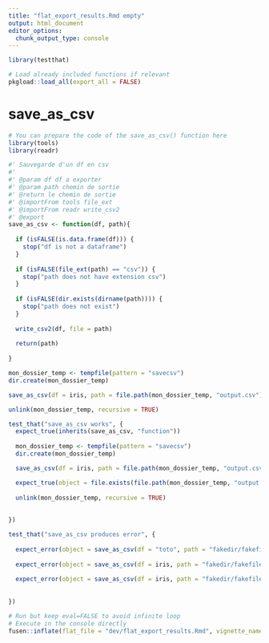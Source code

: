 ```yaml
---
title: "flat_export_results.Rmd empty"
output: html_document
editor_options: 
  chunk_output_type: console
---
```


```r
library(testthat)
```

```r
# Load already included functions if relevant
pkgload::load_all(export_all = FALSE)
```

# save_as_csv
    
```r
# You can prepare the code of the save_as_csv() function here
library(tools)
library(readr)
```
  
```r
#' Sauvegarde d'un df en csv
#' 
#' @param df df a exporter
#' @param path chemin de sortie
#' @return le chemin de sortie
#' @importFrom tools file_ext
#' @importFrom readr write_csv2
#' @export
save_as_csv <- function(df, path){
  
  if (isFALSE(is.data.frame(df))) {
    stop("df is not a dataframe")
  }
  
  if (isFALSE(file_ext(path) == "csv")) {
    stop("path does not have extension csv")
  }
  
  if (isFALSE(dir.exists(dirname(path)))) {
    stop("path does not exist")
  }
  
  write_csv2(df, file = path)
  
  return(path)
    
}
```
  
```r
mon_dossier_temp <- tempfile(pattern = "savecsv")
dir.create(mon_dossier_temp)

save_as_csv(df = iris, path = file.path(mon_dossier_temp, "output.csv"))

unlink(mon_dossier_temp, recursive = TRUE)

```
  
```r
test_that("save_as_csv works", {
  expect_true(inherits(save_as_csv, "function")) 
  
  mon_dossier_temp <- tempfile(pattern = "savecsv")
  dir.create(mon_dossier_temp)

  save_as_csv(df = iris, path = file.path(mon_dossier_temp, "output.csv"))

  expect_true(object = file.exists(file.path(mon_dossier_temp, "output.csv")))
  
  unlink(mon_dossier_temp, recursive = TRUE)
  
  
})

test_that("save_as_csv produces error", {
  
  expect_error(object = save_as_csv(df = "toto", path = "fakedir/fakefile.csv"), regexp = "df is not a dataframe")
  
  expect_error(object = save_as_csv(df = iris, path = "fakedir/fakefile.csv"), regexp = "path does not exist")
  
  expect_error(object = save_as_csv(df = iris, path = "fakedir/fakefile.txt"), regexp = "path does not have extension csv")
  
  
})
```
  


```r
# Run but keep eval=FALSE to avoid infinite loop
# Execute in the console directly
fusen::inflate(flat_file = "dev/flat_export_results.Rmd", vignette_name = "Exporter les résultats")
```

